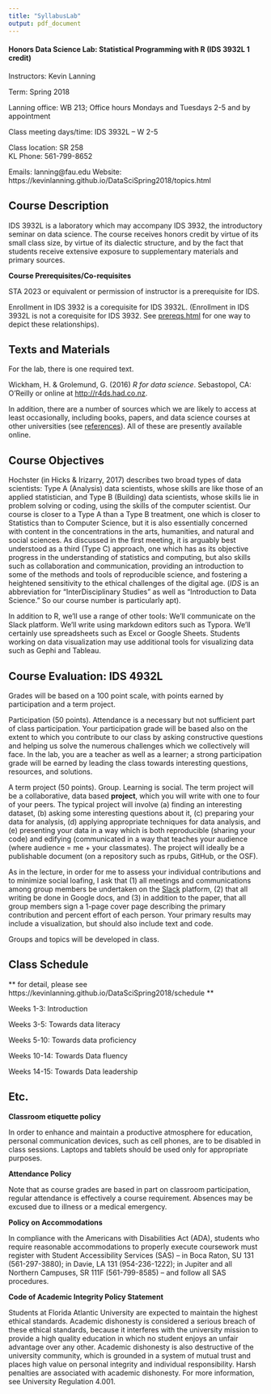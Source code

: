 ```yaml
---
title: "SyllabusLab"
output: pdf_document
---
```


#### Honors Data Science Lab: Statistical Programming with R (IDS 3932L 1 credit)

Instructors: Kevin Lanning

Term: Spring 2018

Lanning office: WB 213; Office hours Mondays and Tuesdays 2-5 and by appointment

Class meeting days/time: IDS 3932L – W 2-5

Class location: SR 258  
KL Phone: 561-799-8652

Emails: lanning\@fau.edu
Website: https://kevinlanning.github.io/DataSciSpring2018/topics.html

## Course Description 

IDS 3932L is a laboratory which may accompany IDS 3932, the introductory seminar on data science. The course receives honors credit by virtue of its small class size, by virtue of its dialectic structure, and by the fact that students receive extensive exposure to supplementary materials and primary sources.

**Course Prerequisites/Co-requisites**

STA 2023 or equivalent or permission of instructor is a prerequisite for IDS.

Enrollment in IDS 3932 is a corequisite for IDS 3932L. (Enrollment in IDS 3932L is not a corequisite for IDS 3932.  See [prereqs.html](https://kevinlanning.github.io/DataSciSpring2018/prereqs.html) for one way to depict these relationships).


## Texts and Materials

For the lab, there is one required text.

Wickham, H. & Grolemund, G. (2016) *R for data science*. Sebastopol, CA: O’Reilly or online at [http://r4ds.had.co.nz](http://r4ds.had.co.nz).

In addition, there are a number of sources which we are likely to access at least occasionally, including books, papers, and data science courses at other universities (see [references](https://kevinlanning.github.io/DataSciSpring2018/references)). All of these are presently available online.

## Course Objectives

Hochster (in Hicks & Irizarry, 2017) describes two broad types of data scientists: Type A (Analysis) data scientists, whose skills are like those of an applied statistician, and Type B (Building) data scientists, whose skills lie in problem solving or coding, using the skills of the computer scientist. Our course is closer to a Type A than a Type B treatment, one which is closer to Statistics than to Computer Science, but it is also essentially concerned with content in the concentrations in the arts, humanities, and natural and social sciences. As discussed in the first meeting, it is arguably best understood as a third (Type C) approach, one which has as its objective progress in the understanding of statistics and computing, but also skills such as collaboration and communication, providing an introduction to some of the methods and tools of reproducible science, and fostering a heightened sensitivity to the ethical challenges of the digital age. (*IDS* is an abbreviation for "InterDisciplinary Studies" as well as "Introduction to Data Science."  So our course number is particularly apt).

In addition to R, we'll use a range of other tools: We'll communicate on the Slack platform. We'll write using markdown editors such as Typora. We'll certainly use spreadsheets such as Excel or Google Sheets. Students working on data visualization may use additional tools for visualizing data such as Gephi and Tableau.

## Course Evaluation: IDS 4932L

Grades will be based on a 100 point scale, with points earned by participation and a term project.

Participation (50 points). Attendance is a necessary but not sufficient part of class participation. Your participation grade will be based also on the extent to which you contribute to our class by asking constructive questions and helping us solve the numerous challenges which we collectively will face.  In the lab, you are a teacher as well as a learner; a strong participation grade will be earned by leading the class towards interesting questions, resources, and solutions.

A term project (50 points). Group. Learning is social. The term project will be a collaborative, data based **project**, which you will write with one to four of your peers.  The typical project will involve (a) finding an interesting dataset, (b) asking some interesting questions about it, (c) preparing your data for analysis, (d) applying appropriate techniques for data analysis, and (e) presenting your data in a way which is both reproducible (sharing your code) and edifying (communicated in a way that teaches your audience (where audience = me + your classmates).  The project will ideally be a publishable document (on a repository such as rpubs, GitHub, or the OSF). 

As in the lecture, in order for me to assess your individual contributions and to minimize social loafing, I ask that (1) all meetings and communications among group members be undertaken on the [Slack](https://faudatascience.slack.com/) platform, (2) that all writing be done in Google docs, and (3) in addition to the paper, that all group members sign a 1-page cover page describing the primary contribution and percent effort of each person. Your primary results may include a visualization, but should also include text and code.

Groups and topics will be developed in class. 

## Class Schedule

** for detail, please see https://kevinlanning.github.io/DataSciSpring2018/schedule ** 

Weeks 1-3: Introduction

Weeks 3-5: Towards data literacy

Weeks 5-10: Towards data proficiency

Weeks 10-14: Towards Data fluency

Weeks 14-15: Towards Data leadership

## Etc.

**Classroom etiquette policy**

In order to enhance and maintain a productive atmosphere for education, personal communication devices, such as cell phones, are to be disabled in class sessions. Laptops and tablets should be used only for appropriate purposes.

**Attendance Policy**

Note that as course grades are based in part on classroom participation, regular attendance is effectively a course requirement. Absences may be excused due to illness or a medical emergency.

**Policy on Accommodations**

In compliance with the Americans with Disabilities Act (ADA), students who require reasonable accommodations to properly execute coursework must register with Student Accessibility Services (SAS) -- in Boca Raton, SU 131 (561-297-3880); in Davie, LA 131 (954-236-1222); in Jupiter and all Northern Campuses, SR 111F (561-799-8585) – and follow all SAS procedures.

**Code of Academic Integrity Policy Statement**

Students at Florida Atlantic University are expected to maintain the highest ethical standards. Academic dishonesty is considered a serious breach of these ethical standards, because it interferes with the university mission to provide a high quality education in which no student enjoys an unfair advantage over any other. Academic dishonesty is also destructive of the university community, which is grounded in a system of mutual trust and places high value on personal integrity and individual responsibility. Harsh penalties are associated with academic dishonesty. For more information, see University Regulation 4.001.

